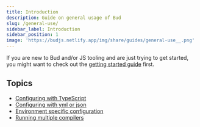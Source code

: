 ```yaml
---
title: Introduction
description: Guide on general usage of Bud
slug: /general-use/
sidebar_label: Introduction
sidebar_position: 1
image: 'https://budjs.netlify.app/img/share/guides/general-use__.png'
---
```



If you are new to Bud and/or JS tooling and are just trying to get started, you might 
want to check out the [getting started guide](/guides/getting-started) first.

## Topics

- [Configuring with TypeScript](/guides/general-use/config-ts)
- [Configuring with yml or json](/guides/general-use/config-static)
- [Environment specific configuration](/guides/general-use/config-env)
- [Running multiple compilers](/guides/general-use/multi-compiler)
